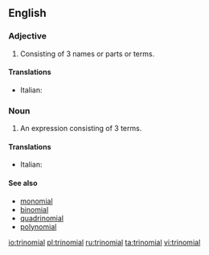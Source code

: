 ==English==

===Adjective===
{{en-adj|-}}

# Consisting of 3 names or parts or terms.

====Translations====
{{top}}
* Italian: {{t-|it|trinomiale}}
{{mid}}
{{bottom}}

===Noun===
{{en-noun}}

# {{algebra}} An expression consisting of 3 terms.

====Translations====
{{trans-top|a single term}}
{{trans-mid}}
*Italian: {{t-|it|trinomio|m}}
{{trans-bottom}}

====See also====
*[[monomial]]
*[[binomial]]
*[[quadrinomial]]
*[[polynomial]]

[[io:trinomial]]
[[pl:trinomial]]
[[ru:trinomial]]
[[ta:trinomial]]
[[vi:trinomial]]